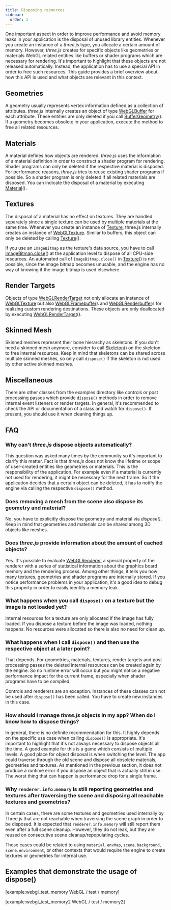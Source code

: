 ```yaml
---
title: Disposing resources
sidebar:
  order: 1
---
```


One important aspect in order to improve performance and avoid memory leaks in your application is the disposal of unused library entities.
Whenever you create an instance of a _three.js_ type, you allocate a certain amount of memory. However, _three.js_ creates for specific objects
like geometries or materials WebGL related entities like buffers or shader programs which are necessary for rendering. It's important to
highlight that these objects are not released automatically. Instead, the application has to use a special API in order to free such resources.
This guide provides a brief overview about how this API is used and what objects are relevant in this context.

## Geometries

A geometry usually represents vertex information defined as a collection of attributes. _three.js_ internally creates an object of type [ WebGLBuffer](https://developer.mozilla.org/en-US/docs/Web/API/WebGLBuffer)
for each attribute. These entities are only deleted if you call [BufferGeometry](api/core/BufferGeometry#dispose)(). If a geometry becomes obsolete in your application,
execute the method to free all related resources.

## Materials

A material defines how objects are rendered. _three.js_ uses the information of a material definition in order to construct a shader program for rendering.
Shader programs can only be deleted if the respective material is disposed. For performance reasons, _three.js_ tries to reuse existing
shader programs if possible. So a shader program is only deleted if all related materials are disposed. You can indicate the disposal of a material by
executing [Material](api/materials/Material#dispose)().

## Textures

The disposal of a material has no effect on textures. They are handled separately since a single texture can be used by multiple materials at the same time.
Whenever you create an instance of [Texture](api/textures/Texture), three.js internally creates an instance of [ WebGLTexture](https://developer.mozilla.org/en-US/docs/Web/API/WebGLTexture).
Similar to buffers, this object can only be deleted by calling [Texture](api/textures/Texture#dispose)().

If you use an `ImageBitmap` as the texture's data source, you have to call [ ImageBitmap.close](https://developer.mozilla.org/en-US/docs/Web/API/ImageBitmap/close)() at the application level to dispose of all CPU-side resources.
An automated call of `ImageBitmap.close()` in [Texture](api/textures/Texture#dispose)() is not possible, since the image bitmap becomes unusable, and the engine has no way of knowing if the image bitmap is used elsewhere.

## Render Targets

Objects of type [WebGLRenderTarget](api/renderers/WebGLRenderTarget) not only allocate an instance of [ WebGLTexture](https://developer.mozilla.org/en-US/docs/Web/API/WebGLTexture) but also
[ WebGLFramebuffer](https://developer.mozilla.org/en-US/docs/Web/API/WebGLFramebuffer)s and [ WebGLRenderbuffer](https://developer.mozilla.org/en-US/docs/Web/API/WebGLRenderbuffer)s
for realizing custom rendering destinations. These objects are only deallocated by executing [WebGLRenderTarget](api/renderers/WebGLRenderTarget#dispose)().

## Skinned Mesh

Skinned meshes represent their bone hierarchy as skeletons. If you don't need a skinned mesh anymore, consider to call [Skeleton](api/objects/Skeleton#dispose)() on the skeleton to free internal resources.
Keep in mind that skeletons can be shared across multiple skinned meshes, so only call `dispose()` if the skeleton is not used by other active skinned meshes.

## Miscellaneous

There are other classes from the examples directory like controls or post processing passes which provide `dispose()` methods in order to remove internal event listeners
or render targets. In general, it's recommended to check the API or documentation of a class and watch for `dispose()`. If present, you should use it when cleaning things up.

## FAQ

### Why can't _three.js_ dispose objects automatically?

This question was asked many times by the community so it's important to clarify this matter. Fact is that _three.js_ does not know the lifetime or scope
of user-created entities like geometries or materials. This is the responsibility of the application. For example even if a material is currently not used for rendering,
it might be necessary for the next frame. So if the application decides that a certain object can be deleted, it has to notify the engine via calling the respective
`dispose()` method.

### Does removing a mesh from the scene also dispose its geometry and material?

No, you have to explicitly dispose the geometry and material via _dispose()_. Keep in mind that geometries and materials can be shared among 3D objects like meshes.

### Does _three.js_ provide information about the amount of cached objects?

Yes. It's possible to evaluate [WebGLRenderer](api/renderers/WebGLRenderer#info), a special property of the renderer with a series of statistical information about the graphics board memory
and the rendering process. Among other things, it tells you how many textures, geometries and shader programs are internally stored. If you notice performance problems
in your application, it's a good idea to debug this property in order to easily identify a memory leak.

### What happens when you call `dispose()` on a texture but the image is not loaded yet?

Internal resources for a texture are only allocated if the image has fully loaded. If you dispose a texture before the image was loaded,
nothing happens. No resources were allocated so there is also no need for clean up.

### What happens when I call `dispose()` and then use the respective object at a later point?

That depends. For geometries, materials, textures, render targets and post processing passes the deleted internal resources can be created again by the engine.
So no runtime error will occur but you might notice a negative performance impact for the current frame, especially when shader programs have to be compiled.

Controls and renderers are an exception. Instances of these classes can not be used after `dispose()` has been called. You have to create new instances in this case.

### How should I manage _three.js_ objects in my app? When do I know how to dispose things?

In general, there is no definite recommendation for this. It highly depends on the specific use case when calling `dispose()` is appropriate. It's important to highlight that
it's not always necessary to dispose objects all the time. A good example for this is a game which consists of multiple levels. A good place for object disposal is when
switching the level. The app could traverse through the old scene and dispose all obsolete materials, geometries and textures. As mentioned in the previous section, it does not
produce a runtime error if you dispose an object that is actually still in use. The worst thing that can happen is performance drop for a single frame.

### Why `renderer.info.memory` is still reporting geometries and textures after traversing the scene and disposing all reachable textures and geometries?

In certain cases, there are some textures and geometries used internally by Three.js
that are not reachable when traversing the scene graph in order to be disposed.
It is expected that `renderer.info.memory` will still report them even after a full scene cleanup.
However, they do not leak, but they are reused on consecutive scene cleanup/repopulating cycles.

These cases could be related to using `material.envMap`, `scene.background`, `scene.environment`,
or other contexts that would require the engine to create textures or geometries for internal use.

## Examples that demonstrate the usage of dispose()

[example:webgl_test_memory WebGL / test / memory]

[example:webgl_test_memory2 WebGL / test / memory2]
